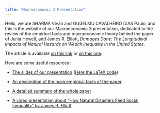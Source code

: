 ```yaml
---
title: "Macroeconomic 3 Presentation"
---
```


Hello, we are SHARMA Vivan and GUGELMO CAVALHEIRO DIAS Paulo, and this is the website of our Macroeconomic 3 presentation, dedicated to the review of the empirical facts and macroeconomic theory behind the paper of Junia Howell, and James R. Elliott, *Damages Done: The Longitudinal Impacts of Natural Hazards on Wealth Inequality in the United States*. 

The article is available [on this link](https://academic.oup.com/socpro/article-abstract/66/3/448/5074453?redirectedFrom=fulltext) or [on this one](https://disasterphilanthropy.org/wp-content/uploads/2021/06/Damages-Done.pdf).

Here are some useful resources :

- [The slides of our presentation](slides/slides.pdf) ([Here the LaTeX code](slides/slides.tex))

- [An description of the main empirical facts of the paper](complement.qmd)

- [A detailed summary of the whole paper](../blog/posts/3_presentation_macro_3)

- [A video presentation about "How Natural Disasters Feed Social Inequality" by James R. Elliott](https://youtu.be/Zlo7lESKWIo?si=z2rjcuGWfNZN63zr)

